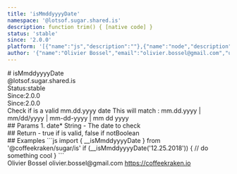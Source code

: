 ```yaml
---
title: 'isMmddyyyyDate'
namespace: '@lotsof.sugar.shared.is'
description: function trim() { [native code] }
status: 'stable'
since: '2.0.0'
platform: '[{"name":"js","description":""},{"name":"node","description":""}]'
author: '{"name":"Olivier Bossel","email":"olivier.bossel@gmail.com","url":"https://coffeekraken.io"}'
---
```

<div class="docmap-mdx">
# isMmddyyyyDate
<div class="_namespace">@lotsof.sugar.shared.is</div>
<div class="_metas">
<div class="_status"><span class="_status-label">Status:</span><span class="_status-value -stable">stable</span></div>
<div class="_since"><span class="_since-label">Since:</span><span class="_since-value">2.0.0</span></div>
<div class="_since"><span class="_since-label">Since:</span><span class="_since-value">2.0.0</span></div>
</div>
<div class="_description">
Check if is a valid mm.dd.yyyy date
This will match : mm.dd.yyyy | mm/dd/yyyy | mm-dd-yyyy | mm dd yyyy
</div>
<div class="_params">
## Params
1. <span class="_name">date<span class="_required">*</span></span><span class="_default"></span> <span class="_type">String</span>
   - The date to check
</div>
<div class="_return">
## Return
- <span class="_description">true if is valid, false if not</span><span class="_default"></span><span class="_type">Boolean</span>
</div>
<div class="_examples">
## Examples
```js
import { __isMmddyyyyDate } from '@coffeekraken/sugar/is'
if (__isMmddyyyyDate('12.25.2018')) {
    // do something cool
}
```
</div>
<div class="_author">
<span class="_name">Olivier Bossel</span>
<span class="_email">olivier.bossel@gmail.com</span>
<a href="https://coffeekraken.io" target="_blank" class="_url">https://coffeekraken.io</a>
</div>
</div>